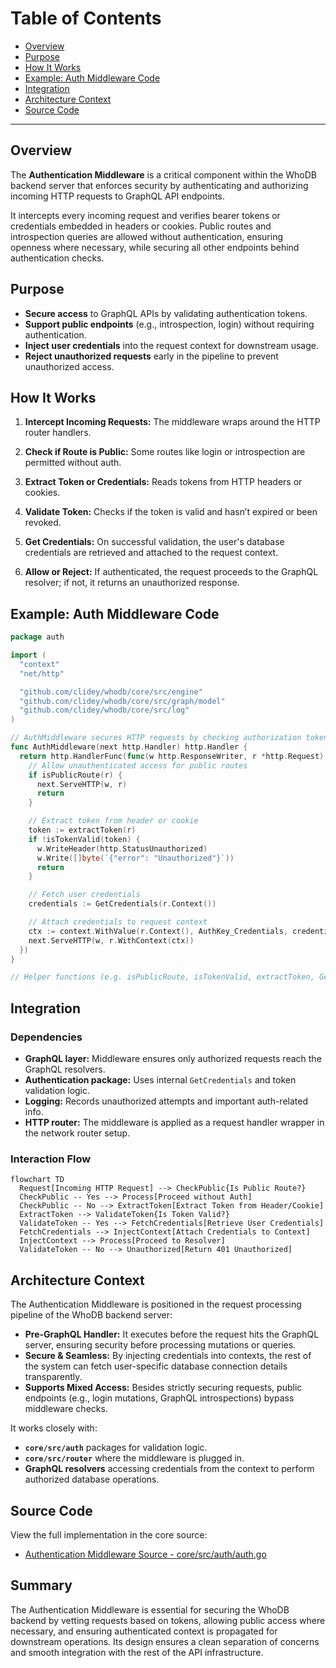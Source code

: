 # Table of Contents
- [Overview](#overview)
- [Purpose](#purpose)
- [How It Works](#how-it-works)
- [Example: Auth Middleware Code](#example-auth-middleware-code)
- [Integration](#integration)
- [Architecture Context](#architecture-context)
- [Source Code](#source-code)

---

## Overview

The **Authentication Middleware** is a critical component within the WhoDB backend server that enforces security by authenticating and authorizing incoming HTTP requests to GraphQL API endpoints.

It intercepts every incoming request and verifies bearer tokens or credentials embedded in headers or cookies. Public routes and introspection queries are allowed without authentication, ensuring openness where necessary, while securing all other endpoints behind authentication checks.

## Purpose

- **Secure access** to GraphQL APIs by validating authentication tokens.
- **Support public endpoints** (e.g., introspection, login) without requiring authentication.
- **Inject user credentials** into the request context for downstream usage.
- **Reject unauthorized requests** early in the pipeline to prevent unauthorized access.

## How It Works

1. **Intercept Incoming Requests:**
   The middleware wraps around the HTTP router handlers.

2. **Check if Route is Public:**
   Some routes like login or introspection are permitted without auth.

3. **Extract Token or Credentials:**
   Reads tokens from HTTP headers or cookies.

4. **Validate Token:**
   Checks if the token is valid and hasn’t expired or been revoked.

5. **Get Credentials:**
   On successful validation, the user's database credentials are retrieved and attached to the request context.

6. **Allow or Reject:**
   If authenticated, the request proceeds to the GraphQL resolver; if not, it returns an unauthorized response.

## Example: Auth Middleware Code

```go
package auth

import (
  "context"
  "net/http"

  "github.com/clidey/whodb/core/src/engine"
  "github.com/clidey/whodb/core/src/graph/model"
  "github.com/clidey/whodb/core/src/log"
)

// AuthMiddleware secures HTTP requests by checking authorization tokens.
func AuthMiddleware(next http.Handler) http.Handler {
  return http.HandlerFunc(func(w http.ResponseWriter, r *http.Request) {
    // Allow unauthenticated access for public routes
    if isPublicRoute(r) {
      next.ServeHTTP(w, r)
      return
    }

    // Extract token from header or cookie
    token := extractToken(r)
    if !isTokenValid(token) {
      w.WriteHeader(http.StatusUnauthorized)
      w.Write([]byte(`{"error": "Unauthorized"}`))
      return
    }

    // Fetch user credentials
    credentials := GetCredentials(r.Context())

    // Attach credentials to request context
    ctx := context.WithValue(r.Context(), AuthKey_Credentials, credentials)
    next.ServeHTTP(w, r.WithContext(ctx))
  })
}

// Helper functions (e.g. isPublicRoute, isTokenValid, extractToken, GetCredentials) are implemented elsewhere.
```

## Integration

### Dependencies

- **GraphQL layer:** Middleware ensures only authorized requests reach the GraphQL resolvers.
- **Authentication package:** Uses internal `GetCredentials` and token validation logic.
- **Logging:** Records unauthorized attempts and important auth-related info.
- **HTTP router:** The middleware is applied as a request handler wrapper in the network router setup.

### Interaction Flow

```mermaid
flowchart TD
  Request[Incoming HTTP Request] --> CheckPublic{Is Public Route?}
  CheckPublic -- Yes --> Process[Proceed without Auth]
  CheckPublic -- No --> ExtractToken[Extract Token from Header/Cookie]
  ExtractToken --> ValidateToken{Is Token Valid?}
  ValidateToken -- Yes --> FetchCredentials[Retrieve User Credentials]
  FetchCredentials --> InjectContext[Attach Credentials to Context]
  InjectContext --> Process[Proceed to Resolver]
  ValidateToken -- No --> Unauthorized[Return 401 Unauthorized]
```


## Architecture Context

The Authentication Middleware is positioned in the request processing pipeline of the WhoDB backend server:

- **Pre-GraphQL Handler:** It executes before the request hits the GraphQL server, ensuring security before processing mutations or queries.
- **Secure & Seamless:** By injecting credentials into contexts, the rest of the system can fetch user-specific database connection details transparently.
- **Supports Mixed Access:** Besides strictly securing requests, public endpoints (e.g., login mutations, GraphQL introspections) bypass middleware checks.

It works closely with:

- **`core/src/auth`** packages for validation logic.
- **`core/src/router`** where the middleware is plugged in.
- **GraphQL resolvers** accessing credentials from the context to perform authorized database operations.

## Source Code

View the full implementation in the core source:

- [Authentication Middleware Source - core/src/auth/auth.go](https://github.com/clidey/whodb/blob/main/core/src/auth/auth.go)

## Summary

The Authentication Middleware is essential for securing the WhoDB backend by vetting requests based on tokens, allowing public access where necessary, and ensuring authenticated context is propagated for downstream operations. Its design ensures a clean separation of concerns and smooth integration with the rest of the API infrastructure.
